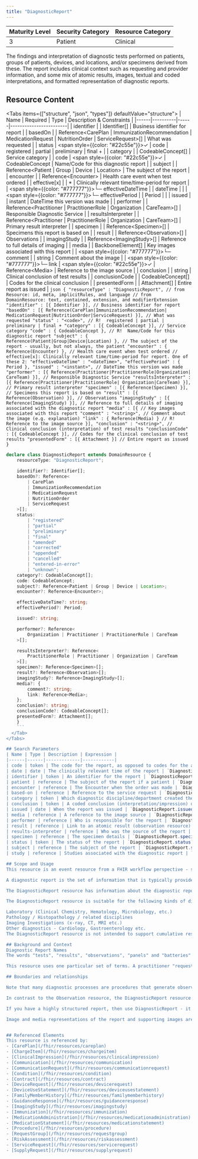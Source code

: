 ```yaml
---
title: "DiagnosticReport"
---
```

| Maturity Level | Security Category | Resource Category |
|----------------|------------------|-------------------|
| 3 | Patient | <div className="flex items-center gap-2"><Stethoscope className="h-5 w-5 text-red-500" /> Clinical </div> |

The findings and interpretation of diagnostic tests performed on patients, groups of patients, devices, and locations, and/or specimens derived from these. The report includes clinical context such as requesting and provider information, and some mix of atomic results, images, textual and coded interpretations, and formatted representation of diagnostic reports.

## Resource Content
<Tabs items={["structure", "json", "types"]} defaultValue="structure">
  <Tab value="structure">
    | Name | Required | Type | Description & Constraints |
    |------|----------|------|------------------------|
    | identifier | | Identifier[] | Business identifier for report |
    | basedOn | | Reference\<CarePlan \| ImmunizationRecommendation \| MedicationRequest \| NutritionOrder \| ServiceRequest>[] | What was requested |
    | status | <span style={{color: "#22c55e"}}>✓</span> | code | registered \| partial \| preliminary \| final + |
    | category | | CodeableConcept[] | Service category |
    | code | <span style={{color: "#22c55e"}}>✓</span> | CodeableConcept | Name/Code for this diagnostic report |
    | subject | | Reference\<Patient \| Group \| Device \| Location> | The subject of the report |
    | encounter | | Reference\<Encounter> | Health care event when test ordered |
    | effective[x] | | * | Clinically relevant time/time-period for report |
    | <span style={{color: "#777777"}}>└─ effectiveDateTime</span> | | dateTime | |
    | <span style={{color: "#777777"}}>└─ effectivePeriod</span> | | Period | |
    | issued | | instant | DateTime this version was made |
    | performer | | Reference\<Practitioner \| PractitionerRole \| Organization \| CareTeam>[] | Responsible Diagnostic Service |
    | resultsInterpreter | | Reference\<Practitioner \| PractitionerRole \| Organization \| CareTeam>[] | Primary result interpreter |
    | specimen | | Reference\<Specimen>[] | Specimens this report is based on |
    | result | | Reference\<Observation>[] | Observations |
    | imagingStudy | | Reference\<ImagingStudy>[] | Reference to full details of imaging |
    | media | | BackboneElement[] | Key images associated with this report |
    | <span style={{color: "#777777"}}>└─ comment</span> | | string | Comment about the image |
    | <span style={{color: "#777777"}}>└─ link</span> | <span style={{color: "#22c55e"}}>✓</span> | Reference\<Media> | Reference to the image source |
    | conclusion | | string | Clinical conclusion of test results |
    | conclusionCode | | CodeableConcept[] | Codes for the clinical conclusion |
    | presentedForm | | Attachment[] | Entire report as issued |
  </Tab>
  <Tab value="json">
    ```json
{
  "resourceType" : "DiagnosticReport",
  // from Resource: id, meta, implicitRules, and language
  // from DomainResource: text, contained, extension, and modifierExtension
  "identifier" : [{ Identifier }], // Business identifier for report
  "basedOn" : [{ Reference(CarePlan|ImmunizationRecommendation|
   MedicationRequest|NutritionOrder|ServiceRequest) }], // What was requested
  "status" : "<code>", // R!  registered | partial | preliminary | final +
  "category" : [{ CodeableConcept }], // Service category
  "code" : { CodeableConcept }, // R!  Name/Code for this diagnostic report
  "subject" : { Reference(Patient|Group|Device|Location) }, // The subject of the report - usually, but not always, the patient
  "encounter" : { Reference(Encounter) }, // Health care event when test ordered
  // effective[x]: Clinically relevant time/time-period for report. One of these 2:
  "effectiveDateTime" : "<dateTime>",
  "effectivePeriod" : { Period },
  "issued" : "<instant>", // DateTime this version was made
  "performer" : [{ Reference(Practitioner|PractitionerRole|Organization|
   CareTeam) }], // Responsible Diagnostic Service
  "resultsInterpreter" : [{ Reference(Practitioner|PractitionerRole|
   Organization|CareTeam) }], // Primary result interpreter
  "specimen" : [{ Reference(Specimen) }], // Specimens this report is based on
  "result" : [{ Reference(Observation) }], // Observations
  "imagingStudy" : [{ Reference(ImagingStudy) }], // Reference to full details of imaging associated with the diagnostic report
  "media" : [{ // Key images associated with this report
    "comment" : "<string>", // Comment about the image (e.g. explanation)
    "link" : { Reference(Media) } // R!  Reference to the image source
  }],
  "conclusion" : "<string>", // Clinical conclusion (interpretation) of test results
  "conclusionCode" : [{ CodeableConcept }], // Codes for the clinical conclusion of test results
  "presentedForm" : [{ Attachment }] // Entire report as issued
}
        ```
  </Tab>
  <Tab value="types">
```typescript
declare class DiagnosticReport extends DomainResource {
    resourceType: "DiagnosticReport";

    identifier?: Identifier[];
    basedOn?: Reference<
        | CarePlan
        | ImmunizationRecommendation
        | MedicationRequest
        | NutritionOrder
        | ServiceRequest
    >[];
    status:
        | "registered"
        | "partial"
        | "preliminary"
        | "final"
        | "amended"
        | "corrected"
        | "appended"
        | "cancelled"
        | "entered-in-error"
        | "unknown";
    category?: CodeableConcept[];
    code: CodeableConcept;
    subject?: Reference<Patient | Group | Device | Location>;
    encounter?: Reference<Encounter>;

    effectiveDateTime?: string;
    effectivePeriod?: Period;

    issued?: string;

    performer?: Reference<
        Organization | Practitioner | PractitionerRole | CareTeam
    >[];

    resultsInterpreter?: Reference<
        PractitionerRole | Practitioner | Organization | CareTeam
    >[];
    specimen?: Reference<Specimen>[];
    result?: Reference<Observation>[];
    imagingStudy?: Reference<ImagingStudy>[];
    media?: {
        comment?: string;
        link: Reference<Media>;
    };
    conclusion?: string;
    conclusionCode?: CodeableConcept[];
    presentedForm?: Attachment[];
    }
    ```
  </Tab>
</Tabs>

## Search Parameters
| Name | Type | Description | Expression |
|------|------|-------------|------------|
| code | token | The code for the report, as opposed to codes for the atomic results, which are the names on the observation resource referred to from the result | `DiagnosticReport.code` |
| date | date | The clinically relevant time of the report | `DiagnosticReport.effective` |
| identifier | token | An identifier for the report | `DiagnosticReport.identifier` |
| patient | reference | The subject of the report if a patient | `DiagnosticReport.subject.where(resolve() is Patient)` |
| encounter | reference | The Encounter when the order was made | `DiagnosticReport.encounter` |
| based-on | reference | Reference to the service request | `DiagnosticReport.basedOn` |
| category | token | Which diagnostic discipline/department created the report | `DiagnosticReport.category` |
| conclusion | token | A coded conclusion (interpretation/impression) on the report | `DiagnosticReport.conclusionCode` |
| issued | date | When the report was issued | `DiagnosticReport.issued` |
| media | reference | A reference to the image source | `DiagnosticReport.media.link` |
| performer | reference | Who is responsible for the report | `DiagnosticReport.performer` |
| result | reference | Link to an atomic result (observation resource) | `DiagnosticReport.result` |
| results-interpreter | reference | Who was the source of the report | `DiagnosticReport.resultsInterpreter` |
| specimen | reference | The specimen details | `DiagnosticReport.specimen` |
| status | token | The status of the report | `DiagnosticReport.status` |
| subject | reference | The subject of the report | `DiagnosticReport.subject` |
| study | reference | Studies associated with the diagnostic report | `DiagnosticReport.imagingStudy` |

## Scope and Usage
This resource is an event resource from a FHIR workflow perspective - see Workflow. It is the intent of the Orders and Observation Workgroup to align this resource with the workflow pattern for event resources.

A diagnostic report is the set of information that is typically provided by a diagnostic service when investigations are complete. The information includes a mix of atomic results, text reports, images, and codes. The mix varies depending on the nature of the diagnostic procedure, and sometimes on the nature of the outcomes for a particular investigation. In FHIR, the report can be conveyed in a variety of ways including a Document, RESTful API, or Messaging framework. Included within each of these, would be the DiagnosticReport resource itself.

The DiagnosticReport resource has information about the diagnostic report itself, and about the subject and, in the case of laboratory tests, the specimen of the report. It can also refer to the request details and atomic observations details or image instances. Report conclusions can be expressed as a simple text blob, structured coded data or as an attached fully formatted report such as a PDF.

The DiagnosticReport resource is suitable for the following kinds of diagnostic reports:

Laboratory (Clinical Chemistry, Hematology, Microbiology, etc.)
Pathology / Histopathology / related disciplines
Imaging Investigations (x-ray, CT, MRI etc.)
Other diagnostics - Cardiology, Gastroenterology etc.
The DiagnosticReport resource is not intended to support cumulative result presentation (tabular presentation of past and present results in the resource). The DiagnosticReport resource does not yet provide full support for detailed structured reports of sequencing; this is planned for a future release.

## Background and Context
Diagnostic Report Names
The words "tests", "results", "observations", "panels" and "batteries" are often used interchangeably when describing the various parts of a diagnostic report. This leads to much confusion. The naming confusion is worsened because of the wide variety of forms that the result of a diagnostic investigation can take, as described above. Languages other than English have their own variations on this theme.

This resource uses one particular set of terms. A practitioner "requests" a set of "tests". The diagnostic service returns a "report" which may contain a "narrative" - a written summary of the outcomes, and/or "results" - the individual pieces of atomic data which each are "observations". The results are assembled in "groups" which are nested structures of Observations (traditionally referred to as "panels" or " batteries" by laboratories) that can be used to represent relationships between the individual data items.

## Boundaries and relationships

Note that many diagnostic processes are procedures that generate observations and diagnostic reports. In many cases, such an observation does not require an explicit representation of the procedure used to create the observation, but where there are details of interest about how the diagnostic procedure was performed, the Procedure resource is used to describe the activity.

In contrast to the Observation resource, the DiagnosticReport resource typically includes additional clinical context and some mix of atomic results, images, imaging reports, textual and coded interpretation, and formatted representations. Laboratory reports, pathology reports, and imaging reports should be represented using the DiagnosticReport resource. The Observation resource is referenced by the DiagnosticReport to provide the atomic results for a particular investigation.

If you have a highly structured report, then use DiagnosticReport - it has data and workflow support. Details about the request for a diagnostic investigation are captured in the various "request" resources (e.g., the ServiceRequest) and allow the report to connect to clinical workflows. For more narrative driven reports with less work flow (histology/mortuary, etc.), the Composition resource would be more appropriate.

Image and media representations of the report and supporting images are referenced in the DiagnosticReport resource. The details and actual image instances can be referenced directly in Diagnostic report using the "imaging" element or by indirect reference through the ImagingStudy resources which represent the content produced in a DICOM imaging study or set of DICOM Instances for a patient.


## Referenced Elements
This resource is referenced by:
- [CarePlan](/fhir/resources/careplan)
- [ChargeItem](/fhir/resources/chargeitem)
- [ClinicalImpression](/fhir/resources/clinicalimpression)
- [Communication](/fhir/resources/communication)
- [CommunicationRequest](/fhir/resources/communicationrequest)
- [Condition](/fhir/resources/condition)
- [Contract](/fhir/resources/contract)
- [DeviceRequest](/fhir/resources/devicerequest)
- [DeviceUseStatement](/fhir/resources/deviceusestatement)
- [FamilyMemberHistory](/fhir/resources/familymemberhistory)
- [GuidanceResponse](/fhir/resources/guidanceresponse)
- [ImagingStudy](/fhir/resources/imagingstudy)
- [Immunization](/fhir/resources/immunization)
- [MedicationAdministration](/fhir/resources/medicationadministration)
- [MedicationStatement](/fhir/resources/medicationstatement)
- [Procedure](/fhir/resources/procedure)
- [RequestGroup](/fhir/resources/requestgroup)
- [RiskAssessment](/fhir/resources/riskassessment)
- [ServiceRequest](/fhir/resources/servicerequest)
- [SupplyRequest](/fhir/resources/supplyrequest)

